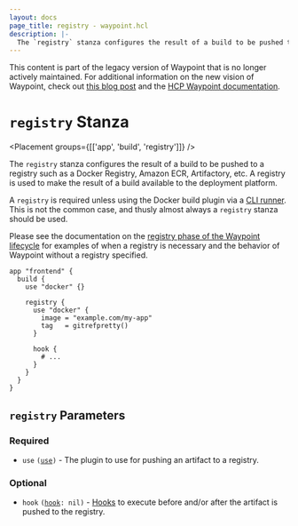 ```yaml
---
layout: docs
page_title: registry - waypoint.hcl
description: |-
  The `registry` stanza configures the result of a build to be pushed to a registry such as a Docker Registry, Artifactory, etc. A registry is used to make the result of a build available to the deployment platform.
---
```


<Warning>

This content is part of the legacy version of Waypoint that is no longer actively maintained. For additional information on the new vision of Waypoint, check out [this blog post](https://www.hashicorp.com/blog/a-new-vision-for-hcp-waypoint) and the [HCP Waypoint documentation](/hcp/docs/waypoint).

</Warning>

# `registry` Stanza

<Placement groups={[['app', 'build', 'registry']]} />

The `registry` stanza configures the result of a build to be pushed
to a registry such as a Docker Registry, Amazon ECR, Artifactory, etc. A registry
is used to make the result of a build available to the deployment platform.

A `registry` is required unless using the Docker build plugin via a [CLI
runner](/waypoint/docs/runner#cli-runner). This is not the common case, and thusly almost
always a `registry` stanza should be used.

Please see the documentation on the
[registry phase of the Waypoint lifecycle](/waypoint/docs/lifecycle/build#registry)
for examples of when a registry is necessary and the behavior of Waypoint without a
registry specified.

```hcl
app "frontend" {
  build {
    use "docker" {}

    registry {
      use "docker" {
        image = "example.com/my-app"
        tag   = gitrefpretty()
      }

      hook {
        # ...
      }
    }
  }
}
```

## `registry` Parameters

### Required

- `use` <code>([use][use])</code> - The plugin to use for pushing an artifact
  to a registry.

### Optional

- `hook` <code>([hook][hook]: nil)</code> - [Hooks](/waypoint/docs/lifecycle/hooks)
  to execute before and/or after the artifact is pushed to the registry.

[hook]: /waypoint/docs/waypoint-hcl/hook 'Hook Stanza'
[use]: /waypoint/docs/waypoint-hcl/use 'Use Stanza'

